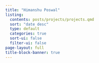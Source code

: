 ```yaml
---
title: "Himanshu Poswal"
listing:
  contents: posts/projects/projects.qmd
  sort: "date desc"
  type: default
  categories: true
  sort-ui: false
  filter-ui: false
page-layout: full
title-block-banner: true
---
```



